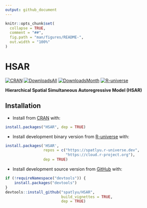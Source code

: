```yaml
---
output: github_document
---
```


<!-- README.md is generated from README.Rmd. Please edit that file -->

```r
knitr::opts_chunk$set(
  collapse = TRUE,
  comment = "##",
  fig.path = "man/figures/README-",
  out.width = "100%"
)
```

# HSAR

<!-- badges: start -->
[![CRAN](https://www.r-pkg.org/badges/version/HSAR)](https://CRAN.R-project.org/package=HSAR)
[![DownloadsAll](https://badgen.net/cran/dt/HSAR?color=orange)](https://CRAN.R-project.org/package=HSAR)
[![DownloadsMonth](https://cranlogs.r-pkg.org/badges/HSAR)](https://CRAN.R-project.org/package=HSAR)
[![R-universe](https://spatlyu.r-universe.dev/badges/HSAR?color=cyan)](https://spatlyu.r-universe.dev/HSAR)
<!-- badges: end -->

**Hierarchical Spatial Simultaneous Autoregressive Model (HSAR)**

## Installation

- Install from [CRAN](https://CRAN.R-project.org/package=HSAR) with:

``` r
install.packages("HSAR", dep = TRUE)
```

- Install development binary version from [R-universe](https://spatlyu.r-universe.dev/HSAR) with:

``` r
install.packages('HSAR',
                 repos = c("https://spatlyu.r-universe.dev",
                           "https://cloud.r-project.org"),
                 dep = TRUE)
```

- Install development source version from [GitHub](https://github.com/spatlyu/HSAR) with:

```r
if (!requireNamespace("devtools")) {
    install.packages("devtools")
}
devtools::install_github("spatlyu/HSAR",
                         build_vignettes = TRUE,
                         dep = TRUE)
```
